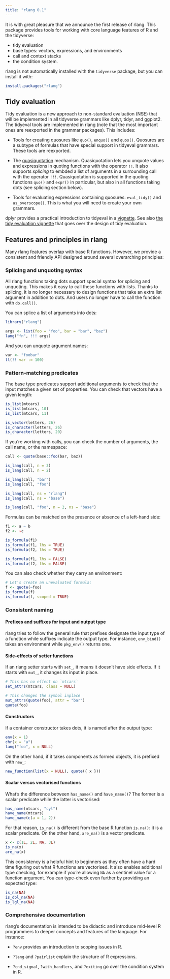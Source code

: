 ```yaml
---
title: "rlang 0.1"
---
```


It is with great pleasure that we announce the first release of rlang.
This package provides tools for working with core language features of
R and the tidyverse:

- tidy evaluation
- base types: vectors, expressions, and environments
- call and context stacks
- the condition system.

rlang is not automatically installed with the `tidyverse` package, but
you can install it with:

```r
install.packages("rlang")
```


## Tidy evaluation

Tidy evaluation is a new approach to non-standard evaluation (NSE)
that will be implemented in all tidyverse grammars like dplyr, tidyr,
and ggplot2. The tidyeval tools are implemented in rlang (note that
the most important ones are reexported in the grammar packages). This
includes:

- Tools for creating quosures like `quo()`, `enquo()` and
  `quos()`. Quosures are a subtype of formulas that have special
  support in tidyeval grammars. These tools are reexported.

- The [quasiquotation](http://rlang.tidyverse.org/reference/quasiquotation.html)
  mechanism. Quasiquotation lets you unquote values and expressions in
  quoting functions with the operator `!!`. It also supports
  _splicing_ to embded a list of arguments in a surrounding call with
  the operator `!!!`. Quasiquotation is supported in the quoting
  functions `quo()` and `expr()` in particular, but also in all
  functions taking dots (see splicing section below).

- Tools for evaluating expressions containing quosures: `eval_tidy()`
  and `as_overscope()`. This is what you will need to create your own
  grammars.

dplyr provides a practical introduction to tidyeval in a
[vignette](http://dplyr.tidyverse.org/articles/programming.html).
See also
[the tidy evaluation vignette](http://rlang.tidyverse.org/articles/tidy-evaluation.html)
that goes over the design of tidy evaluation.


## Features and principles in rlang

Many rlang features overlap with base R functions. However, we provide
a consistent and friendly API designed around several overarching
principles:


### Splicing and unquoting syntax

All rlang functions taking dots support special syntax for splicing
and unquoting. This makes it easy to call these functions with lists.
Thanks to splicing, it is no longer necessary to design functions that
take an extra list argument in addition to dots. And users no longer
have to call the function with `do.call()`.

You can splice a list of arguments into dots:

```r
library("rlang")

args <- list(foo = "foo", bar = "bar", "baz")
lang("fn", !!! args)
```

And you can unquote argument names:

```r
var <- "foobar"
ll(!! var := 100)
```


### Pattern-matching predicates

The base type predicates support additional arguments to check that
the input matches a given set of properties. You can check that
vectors have a given length:

```r
is_list(mtcars)
is_list(mtcars, 10)
is_list(mtcars, 11)

is_vector(letters, 26)
is_character(letters, 26)
is_character(letters, 20)
```

If you're working with calls, you can check the number of arguments,
the call name, or the namespace:

```r
call <- quote(base::foo(bar, baz))

is_lang(call, n = 3)
is_lang(call, n = 2)

is_lang(call, "bar")
is_lang(call, "foo")

is_lang(call, ns = "rlang")
is_lang(call, ns = "base")

is_lang(call, "foo", n = 2, ns = "base")
```

Formulas can be matched on the presence or absence of a left-hand
side:

```r
f1 <- a ~ b
f2 <- ~c

is_formula(f1)
is_formula(f1, lhs = TRUE)
is_formula(f2, lhs = TRUE)

is_formula(f1, lhs = FALSE)
is_formula(f2, lhs = FALSE)
```

You can also check whether they carry an environment:

```r
# Let's create an unevaluated formula:
f <- quote(~foo)
is_formula(f)
is_formula(f, scoped = TRUE)
```


### Consistent naming

#### Prefixes and suffixes for input and output type

rlang tries to follow the general rule that prefixes designate the
input type of a function while suffixes indicate the output type.
For instance, `env_bind()` takes an environment while `pkg_env()`
returns one.


#### Side-effects of setter functions

If an rlang setter starts with `set_`, it means it doesn't have side
effects. If it starts with `mut_`, it changes its input in place.

```r
# This has no effect on `mtcars`
set_attrs(mtcars, class = NULL)

# This changes the symbol inplace
mut_attrs(quote(foo), attr = "bar")
quote(foo)
```


#### Constructors

If a container constructor takes dots, it is named after the output
type:

```r
env(x = 1)
chr(x = "a")
lang("foo", x = NULL)
```

On the other hand, if it takes components as formed objects, it is
prefixed with `new_`:

```r
new_function(list(x = NULL), quote({ x }))
```


#### Scalar versus vectorised functions

What's the difference between `has_name()` and `have_name()`? The
former is a scalar predicate while the latter is vectorised:

```r
has_name(mtcars, "cyl")
have_name(mtcars)
have_name(c(a = 1, 2))
```

For that reason, `is_na()` is different from the base R function
`is.na()`: it is a scalar predicate. On the other hand, `are_na()` is
a vector predicate.

```r
x <- c(1L, 2L, NA, 3L)
is_na(x)
are_na(x)
```

This consistency is a helpful hint to beginners as they often have a
hard time figuring out what R functions are vectorised. It also
enables additional type checking, for example if you're allowing `NA`
as a sentinel value for a function argument. You can type-check even
further by providing an expected type:

```r
is_na(NA)
is_dbl_na(NA)
is_lgl_na(NA)
```


### Comprehensive documentation

rlang's documentation is intended to be didactic and introduce
mid-level R programmers to deeper concepts and features of the
language. For instance:

- `?env` provides an introduction to scoping issues in R.

- `?lang` and `?pairlist` explain the structure of R expressions.

- `?cnd_signal`, `?with_handlers`, and `?exiting` go over the
  condition system in R.
